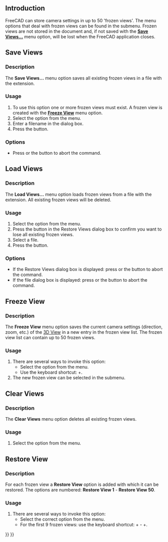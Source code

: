 <languages/>

{{Docnav
|[[Std_RecallWorkingView|RecallWorkingView]]
|[[Std_DrawStyle|DrawStyle]]
|[[Std_View_Menu|Std View Menu]]
|IconL=
|IconR=Std_DrawStyle.svg
|IconC=Freecad.svg
}}

{{GuiCommand
|Name=Std FreezeViews
|MenuLocation=View → Freeze Display → …
|Workbenches=All
|SeeAlso=[[Std_StoreWorkingView|Std StoreWorkingView]], [[Std_RecallWorkingView|Std RecallWorkingView]], [[Std_ViewIvIssueCamPos|Std ViewIvIssueCamPos]]
}}

==Introduction==

FreeCAD can store camera settings in up to 50 'frozen views'. The menu options that deal with frozen views can be found in the {{MenuCommand|View → Freeze Display}} submenu. Frozen views are not stored in the document and, if not saved with the '''[[#Save_Views|Save Views…]]''' menu option, will be lost when the FreeCAD application closes.

==Save Views==

===Description===

The '''Save Views…''' menu option saves all existing frozen views in a file with the {{FileName|*.cam}} extension.

===Usage===

# To use this option one or more frozen views must exist. A frozen view is created with the '''[[#Freeze_View|Freeze View]]''' menu option.
# Select the {{MenuCommand|View → Freeze Display → Save Views…}} option from the menu.
# Enter a filename in the dialog box.
# Press the {{Button|Save}} button.

===Options===

* Press {{KEY|Esc}} or the {{Button|Cancel}} button to abort the command.

==Load Views==

===Description===

The '''Load Views…''' menu option loads frozen views from a file with the {{FileName|*.cam}} extension. All existing frozen views will be deleted.

===Usage===

# Select the {{MenuCommand|View → Freeze Display → Load Views…}} option from the menu.
# Press the {{Button|Yes}} button in the Restore Views dialog box to confirm you want to lose all existing frozen views.
# Select a file.
# Press the {{Button|Open}} button.

===Options===

* If the Restore Views dialog box is displayed: press {{KEY|Esc}} or the {{Button|No}} button to abort the command.
* If the file dialog box is displayed: press {{KEY|Esc}} or the {{Button|Cancel}} button to abort the command.

==Freeze View==

===Description===

The '''Freeze View''' menu option saves the current camera settings (direction, zoom, etc.) of the [[3D_View|3D View]] in a new entry in the frozen view list. The frozen view list can contain up to 50 frozen views.

===Usage===

# There are several ways to invoke this option:
#* Select the {{MenuCommand|View → Freeze Display → Freeze View}} option from the menu.
#* Use the keyboard shortcut: {{KEY|Shift}}+{{KEY|F}}.
# The new frozen view can be selected in the {{MenuCommand|View → Freeze Display}} submenu.

==Clear Views==

===Description===

The '''Clear Views''' menu option deletes all existing frozen views.

===Usage===

# Select the {{MenuCommand|View → Freeze Display → Clear Views}} option from the menu.

==Restore View==

===Description===

For each frozen view a '''Restore View''' option is added with which it can be restored. The options are numbered: '''Restore View 1''' - '''Restore View 50'''.

===Usage===

# There are several ways to invoke this option:
#* Select the correct {{MenuCommand|View → Freeze Display → Restore View}} option from the menu.
#* For the first 9 frozen views: use the keyboard shortcut: {{KEY|Ctrl}}+{{KEY|1}} - {{KEY|Ctrl}}+{{KEY|9}}.


{{Docnav
|[[Std_RecallWorkingView|RecallWorkingView]]
|[[Std_DrawStyle|DrawStyle]]
|[[Std_View_Menu|Std View Menu]]
|IconL=
|IconR=Std_DrawStyle.svg
|IconC=Freecad.svg
}}

{{Std_Base_navi{{#translation:}}}}
{{Userdocnavi{{#translation:}}}}